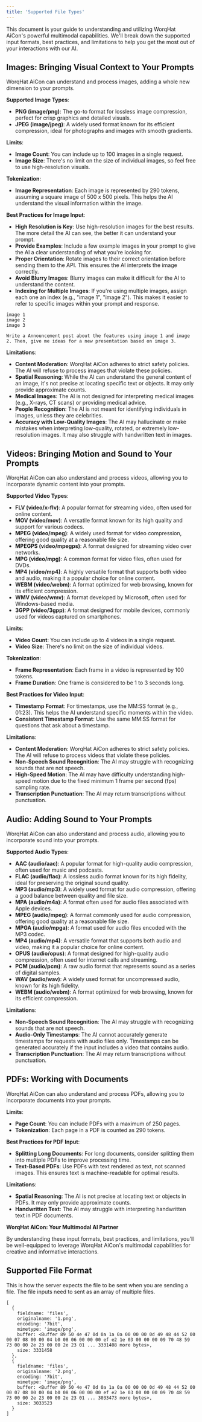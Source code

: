 ```yaml
---
title: 'Supported File Types'
---
```

This document is your guide to understanding and utilizing WorqHat AiCon's powerful multimodal capabilities. We'll break down the supported input formats, best practices, and limitations to help you get the most out of your interactions with our AI.

## Images: Bringing Visual Context to Your Prompts
WorqHat AiCon can understand and process images, adding a whole new dimension to your prompts.

**Supported Image Types**:
- **PNG (image/png)**: The go-to format for lossless image compression, perfect for crisp graphics and detailed visuals.
- **JPEG (image/jpeg)**: A widely used format known for its efficient compression, ideal for photographs and images with smooth gradients.

**Limits**:
- **Image Count**: You can include up to 100 images in a single request.
- **Image Size**: There's no limit on the size of individual images, so feel free to use high-resolution visuals.

**Tokenization**:
- **Image Representation**: Each image is represented by 290 tokens, assuming a square image of 500 x 500 pixels. This helps the AI understand the visual information within the image.

**Best Practices for Image Input**:
- **High Resolution is Key**: Use high-resolution images for the best results. The more detail the AI can see, the better it can understand your prompt.
- **Provide Examples**: Include a few example images in your prompt to give the AI a clear understanding of what you're looking for.
- **Proper Orientation**: Rotate images to their correct orientation before sending them to the API. This ensures the AI interprets the image correctly.
- **Avoid Blurry Images**: Blurry images can make it difficult for the AI to understand the content.
- **Indexing for Multiple Images**: If you're using multiple images, assign each one an index (e.g., "image 1", "image 2"). This makes it easier to refer to specific images within your prompt and response.

```
image 1 
image 2 
image 3 

Write a Announcement post about the features using image 1 and image 2. Then, give me ideas for a new presentation based on image 3.
```
**Limitations**:
- **Content Moderation**: WorqHat AiCon adheres to strict safety policies. The AI will refuse to process images that violate these policies.
- **Spatial Reasoning**: While the AI can understand the general content of an image, it's not precise at locating specific text or objects. It may only provide approximate counts.
- **Medical Images**: The AI is not designed for interpreting medical images (e.g., X-rays, CT scans) or providing medical advice.
- **People Recognition**: The AI is not meant for identifying individuals in images, unless they are celebrities.
- **Accuracy with Low-Quality Images**: The AI may hallucinate or make mistakes when interpreting low-quality, rotated, or extremely low-resolution images. It may also struggle with handwritten text in images.

## Videos: Bringing Motion and Sound to Your Prompts
WorqHat AiCon can also understand and process videos, allowing you to incorporate dynamic content into your prompts.

**Supported Video Types**:
- **FLV (video/x-flv)**: A popular format for streaming video, often used for online content.
- **MOV (video/mov)**: A versatile format known for its high quality and support for various codecs.
- **MPEG (video/mpeg)**: A widely used format for video compression, offering good quality at a reasonable file size.
- **MPEGPS (video/mpegps)**: A format designed for streaming video over networks.
- **MPG (video/mpg)**: A common format for video files, often used for DVDs.
- **MP4 (video/mp4)**: A highly versatile format that supports both video and audio, making it a popular choice for online content.
- **WEBM (video/webm)**: A format optimized for web browsing, known for its efficient compression.
- **WMV (video/wmv)**: A format developed by Microsoft, often used for Windows-based media.
- **3GPP (video/3gpp)**: A format designed for mobile devices, commonly used for videos captured on smartphones.

**Limits**:
- **Video Count**: You can include up to 4 videos in a single request.
- **Video Size**: There's no limit on the size of individual videos.

**Tokenization**:
- **Frame Representation**: Each frame in a video is represented by 100 tokens.
- **Frame Duration**: One frame is considered to be 1 to 3 seconds long.

**Best Practices for Video Input**:
- **Timestamp Format**: For timestamps, use the MM:SS format (e.g., 01:23). This helps the AI understand specific moments within the video.
- **Consistent Timestamp Format**: Use the same MM:SS format for questions that ask about a timestamp.

**Limitations**:
- **Content Moderation**: WorqHat AiCon adheres to strict safety policies. The AI will refuse to process videos that violate these policies.
- **Non-Speech Sound Recognition**: The AI may struggle with recognizing sounds that are not speech.
- **High-Speed Motion**: The AI may have difficulty understanding high-speed motion due to the fixed minimum 1 frame per second (fps) sampling rate.
- **Transcription Punctuation**: The AI may return transcriptions without punctuation.

## Audio: Adding Sound to Your Prompts
WorqHat AiCon can also understand and process audio, allowing you to incorporate sound into your prompts.

**Supported Audio Types**:
- **AAC (audio/aac)**: A popular format for high-quality audio compression, often used for music and podcasts.
- **FLAC (audio/flac)**: A lossless audio format known for its high fidelity, ideal for preserving the original sound quality.
- **MP3 (audio/mp3)**: A widely used format for audio compression, offering a good balance between quality and file size.
- **MPA (audio/m4a)**: A format often used for audio files associated with Apple devices.
- **MPEG (audio/mpeg)**: A format commonly used for audio compression, offering good quality at a reasonable file size.
- **MPGA (audio/mpga)**: A format used for audio files encoded with the MP3 codec.
- **MP4 (audio/mp4)**: A versatile format that supports both audio and video, making it a popular choice for online content.
- **OPUS (audio/opus)**: A format designed for high-quality audio compression, often used for internet calls and streaming.
- **PCM (audio/pcm)**: A raw audio format that represents sound as a series of digital samples.
- **WAV (audio/wav)**: A widely used format for uncompressed audio, known for its high fidelity.
- **WEBM (audio/webm)**: A format optimized for web browsing, known for its efficient compression.

**Limitations**:
- **Non-Speech Sound Recognition**: The AI may struggle with recognizing sounds that are not speech.
- **Audio-Only Timestamps**: The AI cannot accurately generate timestamps for requests with audio files only. Timestamps can be generated accurately if the input includes a video that contains audio.
- **Transcription Punctuation**: The AI may return transcriptions without punctuation.

## PDFs: Working with Documents
WorqHat AiCon can also understand and process PDFs, allowing you to incorporate documents into your prompts.

**Limits**:
- **Page Count**: You can include PDFs with a maximum of 250 pages.
- **Tokenization**: Each page in a PDF is counted as 290 tokens.

**Best Practices for PDF Input**:
- **Splitting Long Documents**: For long documents, consider splitting them into multiple PDFs to improve processing time.
- **Text-Based PDFs**: Use PDFs with text rendered as text, not scanned images. This ensures text is machine-readable for optimal results.

**Limitations**:
- **Spatial Reasoning**: The AI is not precise at locating text or objects in PDFs. It may only provide approximate counts.
- **Handwritten Text**: The AI may struggle with interpreting handwritten text in PDF documents.

**WorqHat AiCon: Your Multimodal AI Partner**

By understanding these input formats, best practices, and limitations, you'll be well-equipped to leverage WorqHat AiCon's multimodal capabilities for creative and informative interactions.

## Supported File Format
This is how the server expects the file to be sent when you are sending a file. The file inputs need to sent as an array of multiple files.

```
[
  {
    fieldname: 'files',
    originalname: '1.png',
    encoding: '7bit',
    mimetype: 'image/png',
    buffer: <Buffer 89 50 4e 47 0d 0a 1a 0a 00 00 00 0d 49 48 44 52 00 00 07 08 00 00 04 b0 08 06 00 00 00 ef e2 1e 03 00 00 00 09 70 48 59 73 00 00 2e 23 00 00 2e 23 01 ... 3331408 more bytes>,
    size: 3331458
  },
  {
    fieldname: 'files',
    originalname: '2.png',
    encoding: '7bit',
    mimetype: 'image/png',
    buffer: <Buffer 89 50 4e 47 0d 0a 1a 0a 00 00 00 0d 49 48 44 52 00 00 07 08 00 00 04 b0 08 06 00 00 00 ef e2 1e 03 00 00 00 09 70 48 59 73 00 00 2e 23 00 00 2e 23 01 ... 3033473 more bytes>,
    size: 3033523
  }
]
```